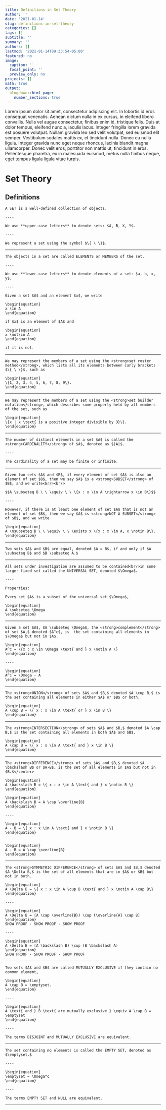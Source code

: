 ```yaml
---
title: Definitions in Set Theory
author: ''
date: '2021-01-14'
slug: definitions-in-set-theory
categories: []
tags: []
subtitle: ''
summary: ''
authors: []
lastmod: '2021-01-14T09:33:54-05:00'
featured: no
image:
  caption: ''
  focal_point: ''
  preview_only: no
projects: []
math: true
output:
  blogdown::html_page:
    number_sections: true
---
```


Lorem ipsum dolor sit amet, consectetur adipiscing elit. In lobortis id eros consequat venenatis. Aenean dictum nulla in ex cursus, in eleifend libero convallis. Nulla vel augue consectetur, finibus enim id, tristique felis. Duis at dolor tempus, eleifend nunc a, iaculis lacus. Integer fringilla lorem gravida est posuere volutpat. Nullam gravida leo sed velit volutpat, sed euismod elit semper. Vestibulum sodales mattis ex, et tincidunt nulla. Donec eu nulla ligula. Integer gravida nunc eget neque rhoncus, lacinia blandit magna ullamcorper. Donec velit eros, porttitor non mattis ut, tincidunt in eros. Pellentesque pharetra, ex in malesuada euismod, metus nulla finibus neque, eget tempus ligula ligula vitae turpis.

# Set Theory

## Definitions

```definition
A SET is a well-defined collection of objects.

----
  
We use **upper-case letters** to denote sets: $A, B, X, Y$.  

----
  
We represent a set using the symbol $\{ \ \}$.
```

----

```definition
The objects in a set are called ELEMENTS or MEMBERS of the set.

----
  
We use **lower-case letters** to denote elements of a set: $a, b, x, y$.

----

Given a set $A$ and an element $x$, we write

\begin{equation}
x \in A
\end{equation}

if $x$ is an element of $A$ and

\begin{equation}
x \not\in A
\end{equation}

if it is not.
```

----

```definition
We may represent the members of a set using the <strong>set roster method</strong>, which lists all its elements between curly brackets $\{ \ \}$, such as

\begin{equation}
\{1, 2, 3, 4, 5, 6, 7, 8, 9\}.
\end{equation}
```

----

```definition
We may represent the members of a set using the <strong>set builder notation</strong>, which describes some property held by all members of the set, such as

\begin{equation}
\{x | x \text{ is a positive integer divisible by 3}\}.
\end{equation}
```

----

```definition
The number of distinct elements in a set $A$ is called the <strong>CARDINALITY</strong> of $A$, denoted as $|A|$.

----

The cardinality of a set may be finite or infinite.
```

----

```definition
Given two sets $A$ and $B$, if every element of set $A$ is also an element of set $B$, then we say $A$ is a <strong>SUBSET</strong> of $B$, and we write<br/><br/>

$$A \subseteq B \ \ \equiv \ \ \{x : x \in A \rightarrow x \in B\}$$

----

However, if there is at least one element of set $A$ that is not an element of set $B$, then we say $A$ is <strong>NOT A SUBSET</strong> of $B$, and we write

\begin{equation}
A \nsubseteq B \ \ \equiv \ \ \exists x \{x : x \in A, x \notin B\}.
\end{equation}
```

----

```definition
Two sets $A$ and $B$ are equal, denoted $A = B$, if and only if $A \subseteq B$ and $B \subseteq A.$
```

----

```definition
All sets under investigation are assumed to be contained<br/>in some larger fixed set called the UNIVERSAL SET, denoted $\Omega$.

----

Properties:
  
Every set $A$ is a subset of the universal set $\Omega$,

\begin{equation}
A \subseteq \Omega
\end{equation}

```

----

```definition
Given a set $A$, $A \subseteq \Omega$, the <strong>complement</strong> of set $A,$ denoted $A^c$, is  the set containing all elements in $\Omega$ but not in $A$.
  
\begin{equation}
A^c = \{x : x \in \Omega \text{ and } x \notin A \}
\end{equation}

----
    
\begin{equation}
A^c = \Omega - A
\end{equation}
```

----

```definition
The <strong>UNION</strong> of sets $A$ and $B,$ denoted $A \cup B,$ is the set containing all elements in either $A$ or $B$ or both.
    
\begin{equation}
A \cup B = \{ x : x \in A \text{ or } x \in B \}
\end{equation}
```

----

```definition
The <strong>INTERSECTION</strong> of sets $A$ and $B,$ denoted $A \cap B,$ is the set containing all elements in both $A$ and $B$.
    
\begin{equation}
A \cap B = \{ x : x \in A \text{ and } x \in B \}
\end{equation}
```

----

```definition
The <strong>DIFFERENCE</strong> of sets $A$ and $B,$ denoted $A \backslash B$ or $A-B$, is the set of all elements in $A$ but not in $B.$</center>
    
\begin{equation}
A \backslash B = \{ x : x \in A \text{ and } x \notin B \}
\end{equation}
    
\begin{equation}
A \backslash B = A \cap \overline{B}
\end{equation}

----

\begin{equation}
A - B = \{ x : x \in A \text{ and } x \notin B \}
\end{equation}
    

\begin{equation}
A - B = A \cap \overline{B}
\end{equation}
```

----

```definition
The <strong>SYMMETRIC DIFFERENCE</strong> of sets $A$ and $B,$ denoted $A \Delta B,$ is the set of all elements that are in $A$ or $B$ but not in both.
    
\begin{equation}
A \Delta B = \{ x : x \in A \cup B \text{ and } x \notin A \cap B\}
\end{equation}
    
----
    
\begin{equation}
A \Delta B = (A \cap \overline{B}) \cup (\overline{A} \cap B)
\end{equation}
SHOW PROOF - SHOW PROOF - SHOW PROOF

----
    
\begin{equation}
A \Delta B = (A \backslash B) \cup (B \backslash A)
\end{equation}
SHOW PROOF - SHOW PROOF - SHOW PROOF
```

----

```definition
Two sets $A$ and $B$ are called MUTUALLY EXCLUSIVE if they contain no common element,
    
\begin{equation}
A \cap B = \emptyset.
\end{equation}
    
----
    
\begin{equation}
A \text{ and } B \text{ are mutually exclusive } \equiv A \cap B = \emptyset
\end{equation}

----

The terms DISJOINT and MUTUALLY EXCLUSIVE are equivalent.
```

----

```definition
The set containing no elements is called the EMPTY SET, denoted as $\emptyset.$
    
----

\begin{equation}
\emptyset = \Omega^c
\end{equation}

----

The terms EMPTY SET and NULL are equivalent.
```

----
